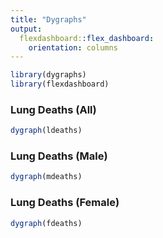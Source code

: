 ```yaml
---
title: "Dygraphs"
output: 
  flexdashboard::flex_dashboard:
    orientation: columns
---
```


```r
library(dygraphs)
library(flexdashboard)
```

### Lung Deaths (All)

```r
dygraph(ldeaths)
```

### Lung Deaths (Male)

```r
dygraph(mdeaths)
```

### Lung Deaths (Female)

```r
dygraph(fdeaths)
```